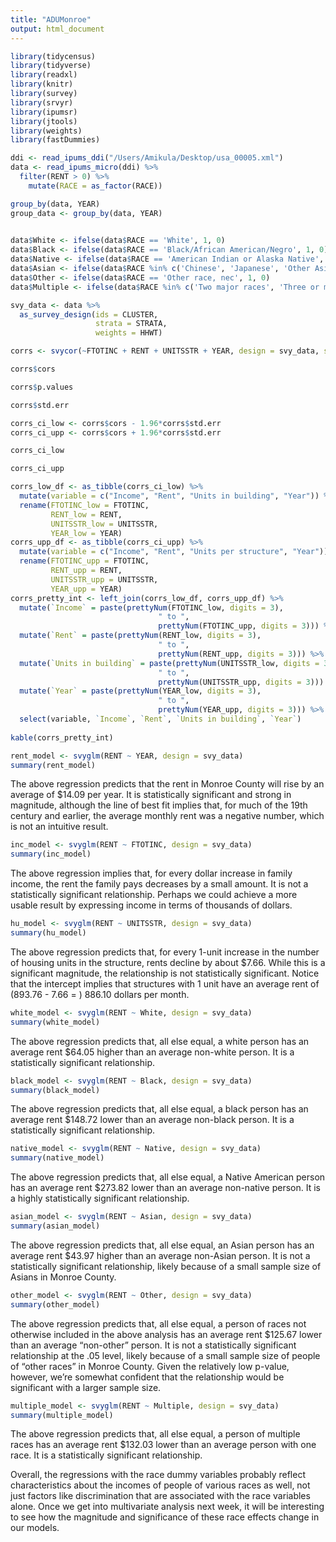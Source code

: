 ```yaml
---
title: "ADUMonroe"
output: html_document
---
```



```r
library(tidycensus)
library(tidyverse)
library(readxl)
library(knitr)
library(survey)
library(srvyr)
library(ipumsr)
library(jtools)
library(weights)
library(fastDummies)
```

```r
ddi <- read_ipums_ddi("/Users/Amikula/Desktop/usa_00005.xml")
data <- read_ipums_micro(ddi) %>%
  filter(RENT > 0) %>%
    mutate(RACE = as_factor(RACE)) 
```

```r
group_by(data, YEAR)
group_data <- group_by(data, YEAR)
  
```

```r
data$White <- ifelse(data$RACE == 'White', 1, 0) 
data$Black <- ifelse(data$RACE == 'Black/African American/Negro', 1, 0)
data$Native <- ifelse(data$RACE == 'American Indian or Alaska Native', 1, 0)
data$Asian <- ifelse(data$RACE %in% c('Chinese', 'Japanese', 'Other Asian or Pacific Islander'), 1, 0)
data$Other <- ifelse(data$RACE == 'Other race, nec', 1, 0)
data$Multiple <- ifelse(data$RACE %in% c('Two major races', 'Three or more major races'), 1, 0)
```

```r
svy_data <- data %>%
  as_survey_design(ids = CLUSTER,
                   strata = STRATA,
                   weights = HHWT)
```

```r
corrs <- svycor(~FTOTINC + RENT + UNITSSTR + YEAR, design = svy_data, sig.stats = TRUE) 
```

```r
corrs$cors
```

```r
corrs$p.values
```

```r
corrs$std.err
```

```r
corrs_ci_low <- corrs$cors - 1.96*corrs$std.err
corrs_ci_upp <- corrs$cors + 1.96*corrs$std.err
```

```r
corrs_ci_low
```

```r
corrs_ci_upp
```

```r
corrs_low_df <- as_tibble(corrs_ci_low) %>%
  mutate(variable = c("Income", "Rent", "Units in building", "Year")) %>%
  rename(FTOTINC_low = FTOTINC,
         RENT_low = RENT,
         UNITSSTR_low = UNITSSTR,
         YEAR_low = YEAR)
corrs_upp_df <- as_tibble(corrs_ci_upp) %>%
  mutate(variable = c("Income", "Rent", "Units per structure", "Year")) %>%
  rename(FTOTINC_upp = FTOTINC,
         RENT_upp = RENT,
         UNITSSTR_upp = UNITSSTR,
         YEAR_upp = YEAR)
corrs_pretty_int <- left_join(corrs_low_df, corrs_upp_df) %>%
  mutate(`Income` = paste(prettyNum(FTOTINC_low, digits = 3), 
                                 " to ", 
                                 prettyNum(FTOTINC_upp, digits = 3))) %>%
  mutate(`Rent` = paste(prettyNum(RENT_low, digits = 3), 
                                 " to ", 
                                 prettyNum(RENT_upp, digits = 3))) %>%
  mutate(`Units in building` = paste(prettyNum(UNITSSTR_low, digits = 3), 
                                 " to ", 
                                 prettyNum(UNITSSTR_upp, digits = 3))) %>%
  mutate(`Year` = paste(prettyNum(YEAR_low, digits = 3), 
                                 " to ", 
                                 prettyNum(YEAR_upp, digits = 3))) %>%
  select(variable, `Income`, `Rent`, `Units in building`, `Year`)
  
kable(corrs_pretty_int)
```

```r
rent_model <- svyglm(RENT ~ YEAR, design = svy_data)
summary(rent_model)
```

The above regression predicts that the rent in Monroe County will rise by an average of $14.09 per year. It is statistically significant and strong in magnitude, although the line of best fit implies that, for much of the 19th century and earlier, the average monthly rent was a negative number, which is not an intuitive result.

```r
inc_model <- svyglm(RENT ~ FTOTINC, design = svy_data)
summary(inc_model)
```

The above regression implies that, for every dollar increase in family income, the rent the family pays decreases by a small amount. It is not a statistically significant relationship. Perhaps we could achieve a more usable result by expressing income in terms of thousands of dollars. 

```r
hu_model <- svyglm(RENT ~ UNITSSTR, design = svy_data)
summary(hu_model)
```

The above regression predicts that, for every 1-unit increase in the number of housing units in the structure, rents decline by about $7.66. While this is a significant magnitude, the relationship is not statistically significant. Notice that the intercept implies that structures with 1 unit have an average rent of (893.76 - 7.66 = ) 886.10 dollars per month.

```r
white_model <- svyglm(RENT ~ White, design = svy_data)
summary(white_model)
```

The above regression predicts that, all else equal, a white person has an average rent $64.05 higher than an average non-white person. It is a statistically significant relationship.

```r
black_model <- svyglm(RENT ~ Black, design = svy_data)
summary(black_model)
```

The above regression predicts that, all else equal, a black person has an average rent $148.72 lower than an average non-black person. It is a statistically significant relationship.

```r
native_model <- svyglm(RENT ~ Native, design = svy_data)
summary(native_model)
```

The above regression predicts that, all else equal, a Native American person has an average rent $273.82 lower than an average non-native person. It is a highly statistically significant relationship.

```r
asian_model <- svyglm(RENT ~ Asian, design = svy_data)
summary(asian_model)
```

The above regression predicts that, all else equal, an Asian person has an average rent $43.97 higher than an average non-Asian person. It is not a statistically significant relationship, likely because of a small sample size of Asians in Monroe County.

```r
other_model <- svyglm(RENT ~ Other, design = svy_data)
summary(other_model)
```

The above regression predicts that, all else equal, a person of races not otherwise included in the above analysis has an average rent $125.67 lower than an average "non-other" person. It is not a statistically significant relationship at the .05 level, likely because of a small sample size of people of "other races" in Monroe County. Given the relatively low p-value, however, we're somewhat confident that the relationship would be significant with a larger sample size.

```r
multiple_model <- svyglm(RENT ~ Multiple, design = svy_data)
summary(multiple_model)
```

The above regression predicts that, all else equal, a person of multiple races has an average rent $132.03 lower than an average person with one race. It is a statistically significant relationship.

Overall, the regressions with the race dummy variables probably reflect characteristics about the incomes of people of various races as well, not just factors like discrimination that are associated with the race variables alone. Once we get into multivariate analysis next week, it will be interesting to see how the magnitude and significance of these race effects change in our models.
